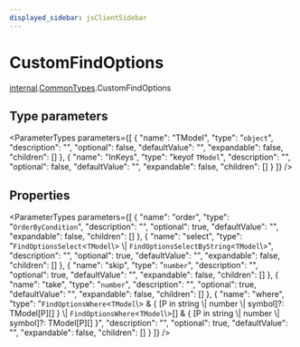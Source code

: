 ```yaml
---
displayed_sidebar: jsClientSidebar
---
```



# CustomFindOptions

[internal](../../internal/modules/internal.internal-1.mdx).[CommonTypes](../../internal-1/modules/internal.internal-1.CommonTypes.mdx).CustomFindOptions

## Type parameters

<ParameterTypes parameters={[
  {
    "name": "TModel",
    "type": "`object`",
    "description": "",
    "optional": false,
    "defaultValue": "",
    "expandable": false,
    "children": []
  },
  {
    "name": "InKeys",
    "type": "keyof `TModel`",
    "description": "",
    "optional": false,
    "defaultValue": "",
    "expandable": false,
    "children": []
  }
]} />

## Properties

<ParameterTypes parameters={[
  {
    "name": "order",
    "type": "`OrderByCondition`",
    "description": "",
    "optional": true,
    "defaultValue": "",
    "expandable": false,
    "children": []
  },
  {
    "name": "select",
    "type": "`FindOptionsSelect`<`TModel`\\> \\| `FindOptionsSelectByString`<`TModel`\\>",
    "description": "",
    "optional": true,
    "defaultValue": "",
    "expandable": false,
    "children": []
  },
  {
    "name": "skip",
    "type": "`number`",
    "description": "",
    "optional": true,
    "defaultValue": "",
    "expandable": false,
    "children": []
  },
  {
    "name": "take",
    "type": "`number`",
    "description": "",
    "optional": true,
    "defaultValue": "",
    "expandable": false,
    "children": []
  },
  {
    "name": "where",
    "type": "`FindOptionsWhere`<`TModel`\\> & { [P in string \\| number \\| symbol]?: TModel[P][] } \\| `FindOptionsWhere`<`TModel`\\>[] & { [P in string \\| number \\| symbol]?: TModel[P][] }",
    "description": "",
    "optional": true,
    "defaultValue": "",
    "expandable": false,
    "children": []
  }
]} />
